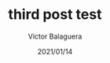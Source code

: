---
title: third post test
author: Víctor Balaguera
slug: setting-url-with-slug-three
date: 2021/01/14
featureImage: third.jpg
excerpt: this is the third excerpt
thumbnail: "third.jpg"
tags: 
- tags
- lol
- wtf
- dic
- fyi
- fuck you
---